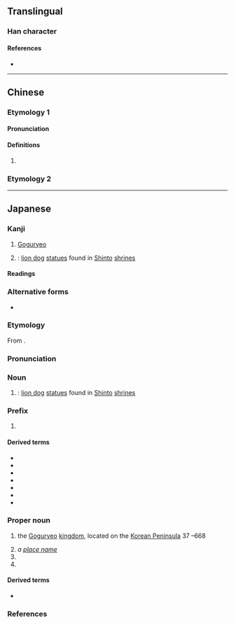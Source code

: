 {{character info}}
==Translingual==

===Han character===
{{Han char|rn=94|rad=犬|as=05|sn=8|four=|canj=KHHA|ids=⿰犭白}}

====References====
* {{Han ref|kx=0709.160|dkj=20349|dj=1122.040|hdz=21340.130|uh=72DB|ud=29403}}

----

==Chinese==

===Etymology 1===
{{zh-forms}}

====Pronunciation====
{{zh-pron
|m=pò
|cat=
}}

====Definitions====
{{zh-hanzi}}

# {{rfdef|zh}}

===Etymology 2===
{{zh-see|貊|v}}

----

==Japanese==

===Kanji===
{{ja-kanji|grade=|rs=犬05}}

# [[Goguryeo]]
# {{short for|ja|狛犬|tr=komainu|nodot=1}}: [[lion dog]] [[statue]]s found in [[Shinto]] [[shrine]]s

====Readings====
{{ja-readings
|goon=はく
|kanon=はく
|kun=こま-
}}

===Alternative forms===
{{ja-kanjitab|こま|yomi=k}}
* {{s|something originally imported from Korea, Goguryeo}} {{ja-l|高麗}}

===Etymology===
From {{m|ja|高麗|tr=Koma||[[Goguryeo]]}}.

===Pronunciation===
{{ja-pron|y=k|こま|acc=1|acc_ref=DJR}}

===Noun===
{{ja-noun|こま}}

# {{short for|ja|狛犬|tr=komainu|nodot=1|sort=こま}}: [[lion dog]] [[statue]]s found in [[Shinto]] [[shrine]]s

===Prefix===
{{ja-pos|prefix|こま}}

# {{n-g|indicates something that was originally imported via the Korean Peninsula}}

====Derived terms====
{{der-top}}
* {{ja-r|狛犬|こまいぬ}}
* {{ja-r|狛%江|^こま%え}}
* {{ja-r|狛楽|こまがく}}
* {{ja-r|狛%剣|こま%-つるぎ}}
* {{ja-r|狛%錦|こま%-にしき}}
* {{ja-r|狛笛|こまぶえ}}
* {{ja-r|狛鉾|こまぼこ}}
{{der-bottom}}

===Proper noun===
{{ja-pos|proper|こま}}

# {{lb|ja|sort=こま|historical}} the [[Goguryeo]] [[kingdom]], located on the [[Korean Peninsula]] 37 {{BCE}}–668 {{CE}}
# ''a [[place name]]''
# {{given name|ja|female|A=a|sort=こま}}
# {{surname|ja|sort=こま}}

====Derived terms====
* {{ja-r|独楽|こま}}

===References===
<references/>